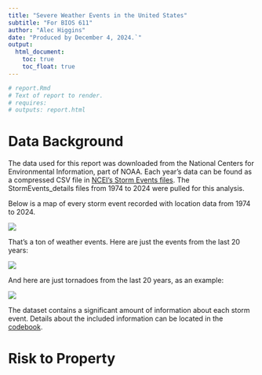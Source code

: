 ```yaml
---
title: "Severe Weather Events in the United States"
subtitle: "For BIOS 611"
author: "Alec Higgins"
date: "Produced by December 4, 2024.`"
output:
  html_document:
    toc: true
    toc_float: true
---
```


```r
# report.Rmd
# Text of report to render.
# requires: 
# outputs: report.html
```

# Data Background

The data used for this report was downloaded from the National Centers for Environmental Information, part of NOAA. Each year's data can be found as a compressed CSV file in [NCEI's Storm Events files](https://www.ncei.noaa.gov/pub/data/swdi/stormevents/csvfiles/). The StormEvents_details files from 1974 to 2024 were pulled for this analysis.

Below is a map of every storm event recorded with location data from 1974 to 2024.

![](plots/plot_events.png)

That's a ton of weather events. Here are just the events from the last 20 years:

![](plots/plot_recent.png)

And here are just tornadoes from the last 20 years, as an example:

![](plots/plot_tornado.png)

The dataset contains a significant amount of information about each storm event. Details about the included information can be located in the [codebook](./source_data/stormevents_codebook.pdf).

# Risk to Property
